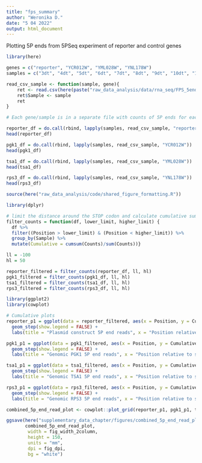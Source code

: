 ```yaml
---
title: "fps_summary"
author: "Weronika D."
date: "5 04 2022"
output: html_document
---
```


Plotting 5P ends from 5PSeq experiment of reporter and control genes

```r
library(here)

genes = c("reporter", "YCR012W", "YML028W", "YNL178W")
samples = c("3dt", "4dt", "5dt", "6dt", "7dt", "8dt", "9dt", "10dt", "11dt", "13dt", "15dt")

read_csv_sample <- function(sample, gene){
    ret <- read.csv(here(paste("raw_data_analysis/data/rna_seq/FPS_5end_reads/", sample, "_", gene, "_counts_term.txt", sep="")), header=FALSE, sep = "\t", col.names = c("Position", "Counts"))
    ret$Sample <- sample
    ret
}

# Each gene/sample is in a separate file with counts of 5P ends for each position located from -700nt to +700nt from STOP codon

reporter_df = do.call(rbind, lapply(samples, read_csv_sample, "reporter"))
head(reporter_df)

pgk1_df = do.call(rbind, lapply(samples, read_csv_sample, "YCR012W"))
head(pgk1_df)

tsa1_df = do.call(rbind, lapply(samples, read_csv_sample, "YML028W"))
head(tsa1_df)

rps3_df = do.call(rbind, lapply(samples, read_csv_sample, "YNL178W"))
head(rps3_df)

source(here("raw_data_analysis/code/shared_figure_formatting.R"))

```

```r
library(dplyr)

# limit the distance around the STOP codon and calculate cumulative sum for chosen region
filter_counts = function(df, lower_limit, higher_limit) {
  df %>%
  filter((Position > lower_limit) & (Position < higher_limit)) %>%
  group_by(Sample) %>%
  mutate(Cumulative = cumsum(Counts)/sum(Counts))}

ll = -100
hl = 50

reporter_filtered = filter_counts(reporter_df, ll, hl)
pgk1_filtered = filter_counts(pgk1_df, ll, hl)
tsa1_filtered = filter_counts(tsa1_df, ll, hl)
rps3_filtered = filter_counts(rps3_df, ll, hl)

library(ggplot2)
library(cowplot)

# Cumulative plots
reporter_p1 = ggplot(data = reporter_filtered, aes(x = Position, y = Cumulative, color = Sample)) +
  geom_step(show.legend = FALSE) +
  labs(title = "Plasmid construct 5P end reads", x = "Position relative to stop codon", y= "Cumulative \n fraction of reads")

pgk1_p1 = ggplot(data = pgk1_filtered, aes(x = Position, y = Cumulative, color = Sample)) +
  geom_step(show.legend = FALSE) +
  labs(title = "Genomic PGK1 5P end reads", x = "Position relative to stop codon", y= "Cumulative \n fraction of reads")

tsa1_p1 = ggplot(data = tsa1_filtered, aes(x = Position, y = Cumulative, color = Sample)) +
  geom_step(show.legend = FALSE) +
  labs(title = "Genomic TSA1 5P end reads", x = "Position relative to stop codon", y= "Cumulative \n fraction of reads")

rps3_p1 = ggplot(data = rps3_filtered, aes(x = Position, y = Cumulative, color = Sample)) +
  geom_step(show.legend = FALSE) +
  labs(title = "Genomic RPS3 5P end reads", x = "Position relative to stop codon", y= "Cumulative \n fraction of reads")

combined_5p_end_read_plot <- cowplot::plot_grid(reporter_p1, pgk1_p1, tsa1_p1, rps3_p1)

ggsave(here("supplementary_data_chapter/figures/combined_5p_end_read_plot.png"),
       combined_5p_end_read_plot, 
        width = fig_width_2column,
        height = 150,
        units = "mm",
        dpi = fig_dpi,
        bg = "white")

```

